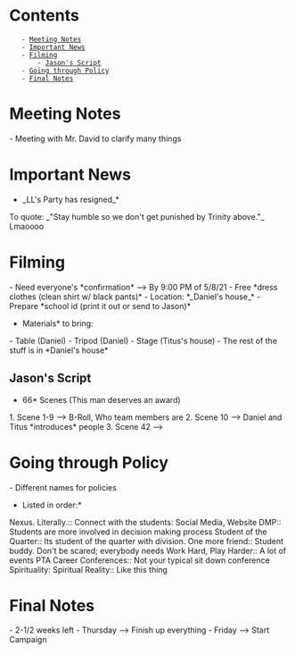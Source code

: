 = Contents =
    - [[#Meeting Notes|Meeting Notes]]
    - [[#Important News|Important News]]
    - [[#Filming|Filming]]
        - [[#Filming#Jason's Script|Jason's Script]]
    - [[#Going through Policy|Going through Policy]]
    - [[#Final Notes|Final Notes]]

= Meeting Notes =
- Meeting with Mr. David to clarify many things

= Important News =
*_LL's Party has resigned_*

To quote: _"Stay humble so we don't get punished by Trinity above."_ Lmaoooo

= Filming =
- Need everyone's *confirmation* --> By 9:00 PM of 5/8/21
- Free *dress clothes (clean shirt w/ black pants)*
- Location: *_Daniel's house_*
- Prepare *school id (print it out or send to Jason)*

*Materials* to bring:
- Table (Daniel)
- Tripod (Daniel)
- Stage (Titus's house)
- The rest of the stuff is in *Daniel's house*

== Jason's Script ==
*66* Scenes (This man deserves an award)

1. Scene 1-9 --> B-Roll, Who team members are
2. Scene 10 --> Daniel and Titus *introduces* people
3. Scene 42 --> 

= Going through Policy =
- Different names for policies

*Listed in order:*
Nexus. Literally.:: Connect with the students: Social Media, Website
DMP:: Students are more involved in decision making process
Student of the Quarter:: Its student of the quarter with division.
One more friend:: Student buddy. Don't be scared; everybody needs
Work Hard, Play Harder:: A lot of events
PTA Career Conferences:: Not your typical sit down conference
Spirituality: Spiritual Reality:: Like this thing 

= Final Notes =
- 2-1/2 weeks left
- Thursday --> Finish up everything
- Friday --> Start Campaign

